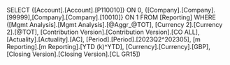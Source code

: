SELECT {[Account].[Account].[P110010]} ON 0, {[Company].[Company].[99999],[Company].[Company].[10010]} ON 1 FROM [Reporting] WHERE ([Mgmt Analysis].[Mgmt Analysis].[@Aggr_@TOT], [Currency 2].[Currency 2].[@TOT], [Contribution Version].[Contribution Version].[CO ALL], [Actuality].[Actuality].[AC], [Period].[Period].[2023Q2^202305], [m Reporting].[m Reporting].[YTD (k)^YTD], [Currency].[Currency].[GBP], [Closing Version].[Closing Version].[CL GR15])